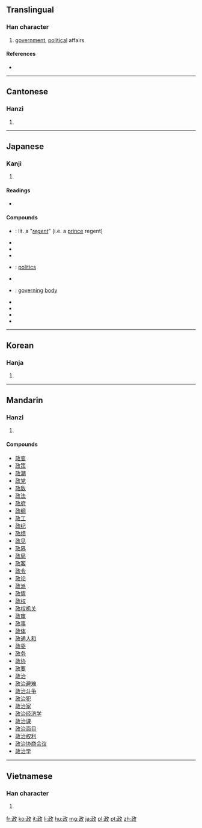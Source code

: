 ==Translingual==

===Han character===
{{Han char|rn=66|rad=攴|as=04|sn=8|four=1814<sub>0</sub>|canj=一一人大 (MMOK)|ids=⿰[[正]][[攵]]}}

# [[government]], [[political]] affairs

====References====
* {{Han ref|kx=0469.060|dkj=13135|dj=0819.020|hdz=21453.030|uh=653F|ud=25919|bh=AC46|bd=44102}}

----

==Cantonese==

===Hanzi===
{{yue-hanzi|jyut=|y=[[jing3]]}}

# {{defn|lang=yue|sort=攴04}}

----

==Japanese==

===Kanji===
{{ja-kanji|grade=5|rs=攴04}}

# {{defn|lang=ja|sort=攴04}}

====Readings====
* {{ja-readings|on=[[せい]] (sei), [[しょう]] (shō)|kun=[[まつりごと]] (matsurigoto), [[ただす]] (tadasu)}}

====Compounds====
* {{l|ja|摂政}}: lit. a "''[[regent]]''" (i.e. a [[prince]] regent)
* {{l|ja|政界}}
* {{l|ja|政権}}
* {{l|ja|政策}}
* {{l|ja|政治}}: [[politics]]
* {{l|ja|政争}}
* {{l|ja|政体}}: [[governing]] [[body]]
* {{l|ja|政党}}
* {{l|ja|政府}}
* {{l|ja|政略}}
* {{l|ja|政令}}

----

==Korean==

===Hanja===
{{ko-hanja|hangeul=정|eumhun=|rv=jeong|mr=chŏng|y=ceng}}

# {{defn|lang=ko|sort=攴04}}

----

==Mandarin==

===Hanzi===
{{cmn-hanzi|pin=[[zhēng]] ([[zheng1]]), [[zhèng]] ([[zheng4]])|wg=[[cheng1|cheng<sup>1</sup>]], [[cheng4|cheng<sup>4</sup>]]}}

# {{defn|lang=cmn|sort=攴04}}

====Compounds====
* [[政变]]
* [[政策]]
* [[政潮]]
* [[政党]]
* [[政敌]]
* [[政法]]
* [[政府]]
* [[政纲]]
* [[政工]]
* [[政纪]]
* [[政绩]]
* [[政见]]
* [[政界]]
* [[政局]]
* [[政客]]
* [[政令]]
* [[政论]]
* [[政派]]
* [[政情]]
* [[政权]]
* [[政权机关]]
* [[政审]]
* [[政事]]
* [[政体]]
* [[政通人和]]
* [[政委]]
* [[政务]]
* [[政协]]
* [[政要]]
* [[政治]]
* [[政治避难]]
* [[政治斗争]]
* [[政治犯]]
* [[政治家]]
* [[政治经济学]]
* [[政治课]]
* [[政治面目]]
* [[政治权利]]
* [[政治协商会议]]
* [[政治学]]

----

==Vietnamese==

===Han character===
{{vi-hantu|[[chánh]], [[chính]], [[chiếng]]|rs=攴04}}

# {{defn|lang=vi|sort=攴04}}

[[fr:政]]
[[ko:政]]
[[it:政]]
[[li:政]]
[[hu:政]]
[[mg:政]]
[[ja:政]]
[[pl:政]]
[[pt:政]]
[[zh:政]]